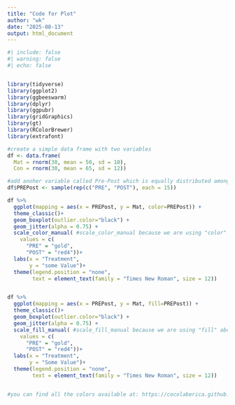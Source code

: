 ```yaml
---
title: "Code for Plot"
author: "wk"
date: "2025-08-13"
output: html_document
---
```


```r
#| include: false
#| warning: false
#| echo: false


library(tidyverse)
library(ggplot2)
library(ggbeeswarm)
library(dplyr)
library(ggpubr)
library(gridGraphics)  
library(gt)
library(RColorBrewer)
library(extrafont)

```

```r
#create a simple data frame with two variables 
df <- data.frame(
  Mat = rnorm(30, mean = 50, sd = 10),   
  Con = rnorm(30, mean = 65, sd = 12)) 

#add anoher variable called Pre-Post which is equally distributed among Mat/Con
df$PREPost <- sample(rep(c("PRE", "POST"), each = 15))

df %>% 
  ggplot(mapping = aes(x = PREPost, y = Mat, color=PREPost)) +
  theme_classic()+
  geom_boxplot(outlier.color="black") +
  geom_jitter(alpha = 0.75) +
  scale_color_manual( #scale_color_manual because we are using "color" above to signify that we are applying that to PREPost
    values = c(
      "PRE" = "gold",
      "POST" = "red4"))+ 
  labs(x = "Treatment", 
       y = "some Value")+
  theme(legend.position = "none", 
        text = element_text(family = "Times New Roman", size = 12))


df %>% 
  ggplot(mapping = aes(x = PREPost, y = Mat, fill=PREPost)) +
  theme_classic()+
  geom_boxplot(outlier.color="black") +
  geom_jitter(alpha = 0.75) +
  scale_fill_manual( #scale_fill_manual because we are using "fill" above to signify that we are applying that to PREPost
    values = c(
      "PRE" = "gold",
      "POST" = "red4"))+ 
  labs(x = "Treatment", 
       y = "Some Value")+
  theme(legend.position = "none", 
        text = element_text(family = "Times New Roman", size = 12))


#you can find all the colors available at: https://cocolaberica.github.io/rcolortable


```

